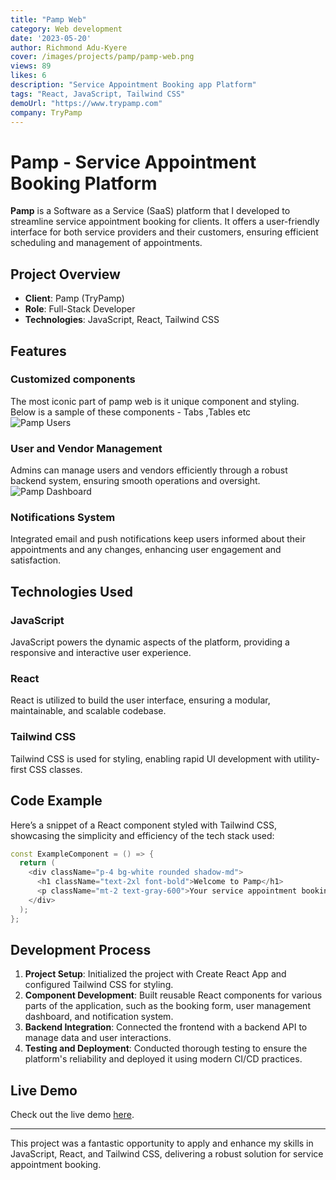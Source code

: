 ```yaml
---
title: "Pamp Web"
category: Web development
date: '2023-05-20'
author: Richmond Adu-Kyere
cover: /images/projects/pamp/pamp-web.png
views: 89
likes: 6
description: "Service Appointment Booking app Platform"
tags: "React, JavaScript, Tailwind CSS"
demoUrl: "https://www.trypamp.com"
company: TryPamp
---
```



# Pamp - Service Appointment Booking Platform

**Pamp** is a Software as a Service (SaaS) platform that I developed to streamline service appointment booking for clients. It offers a user-friendly interface for both service providers and their customers, ensuring efficient scheduling and management of appointments.

## Project Overview

- **Client**: Pamp (TryPamp)
- **Role**: Full-Stack Developer
- **Technologies**: JavaScript, React, Tailwind CSS

## Features

### Customized components 
The most iconic part of pamp web is it unique component and styling. Below is a sample of these components - Tabs ,Tables etc  
![Pamp Users](/images/projects/pamp/custom-table.png)


### User and Vendor Management
Admins can manage users and vendors efficiently through a robust backend system, ensuring smooth operations and oversight.
![Pamp Dashboard](/images/projects/pamp/dashboard.png)

### Notifications System
Integrated email and push notifications keep users informed about their appointments and any changes, enhancing user engagement and satisfaction.

## Technologies Used

### JavaScript
JavaScript powers the dynamic aspects of the platform, providing a responsive and interactive user experience.

### React
React is utilized to build the user interface, ensuring a modular, maintainable, and scalable codebase.

### Tailwind CSS
Tailwind CSS is used for styling, enabling rapid UI development with utility-first CSS classes.

## Code Example

Here’s a snippet of a React component styled with Tailwind CSS, showcasing the simplicity and efficiency of the tech stack used:

```cpp
const ExampleComponent = () => {
  return (
    <div className="p-4 bg-white rounded shadow-md">
      <h1 className="text-2xl font-bold">Welcome to Pamp</h1>
      <p className="mt-2 text-gray-600">Your service appointment booking solution.</p>
    </div>
  );
};
```


## Development Process

1. **Project Setup**: Initialized the project with Create React App and configured Tailwind CSS for styling.
2. **Component Development**: Built reusable React components for various parts of the application, such as the booking form, user management dashboard, and notification system.
3. **Backend Integration**: Connected the frontend with a backend API to manage data and user interactions.
4. **Testing and Deployment**: Conducted thorough testing to ensure the platform's reliability and deployed it using modern CI/CD practices.



## Live Demo

Check out the live demo [here](https://www.trypamp.com).

---

This project was a fantastic opportunity to apply and enhance my skills in JavaScript, React, and Tailwind CSS, delivering a robust solution for service appointment booking.